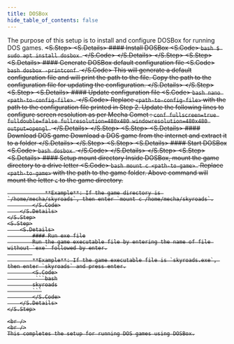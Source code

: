 ```yaml
---
title: DOSBox
hide_table_of_contents: false
---
```



The purpose of this setup is to install and configure DOSBox for running DOS games.
<S>
    <S.Step>
        <S.Details>
            #### Install DOSBox
            <S.Code>
                ```bash
                $ sudo apt install dosbox
                ```
            </S.Code>
        </S.Details>
    </S.Step>
    <S.Step>
        <S.Details>
            #### Generate DOSBox default configuration file
            <S.Code>
                ```bash
                dosbox -printconf
                ```
            </S.Code>
            This will generate a default configuration file and will print the path to the file.
            Copy the path to the configuration file for updating the configuration.
        </S.Details>
    </S.Step>
    <S.Step>
        <S.Details>
            #### Update configuration file
            <S.Code>
                ```bash
                nano <path-to-config-file>
                ```
            </S.Code>
            Replace `<path-to-config-file>` with the path to the configuration file printed in Step 2.
            Update the following lines to configure screen resolution as per Mecha Comet :
            ```conf
            fullscreen=true
            fulldouble=false
            fullresolution=480x480
            windowresolution=480x480
            output=opengl
            ```
        </S.Details>
    </S.Step>
    <S.Step>
        <S.Details>
            #### Download DOS game
            Download a DOS game from the internet and extract it to a folder
        </S.Details>
    </S.Step>
    <S.Step>
        <S.Details>
            #### Start DOSBox
            <S.Code>
                ```bash
                dosbox
                ```
            </S.Code>
        </S.Details>
    </S.Step>
    <S.Step>
        <S.Details>
            #### Setup mount directory
            Inside DOSBox, mount the game directory to a drive letter
            <S.Code>
                ```bash
                mount c <path-to-game>
                ```
                Replace `<path-to-game>` with the path to the game folder.
                Above command will mount the letter `c` to the game directory.

                **Example**: If the game directory is `/home/mecha/skyroads`, then enter `mount c /home/mecha/skyroads`.
            </S.Code>
        </S.Details>
    </S.Step>
    <S.Step>
        <S.Details>
            #### Run exe file
            Run the game executable file by entering the name of file without `exe` followed by enter.
            
            **Example**: If the game executable file is `skyroads.exe`, then enter `skyroads` and press enter.
            <S.Code>
             ```bash
            skyroads
            ```
            </S.Code>
        </S.Details>
    </S.Step>

    <br />
    <br />
    This completes the setup for running DOS games using DOSBox.
</S>    
